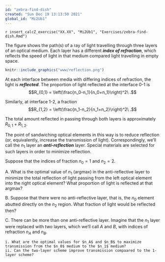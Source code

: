 ```yaml
---
id: "zebra-find-dish"
created: "Sun Dec 19 13:13:50 2021"
global_id: "Mi2Ub1"
---
```


`r insert_calcZ_exercise("XX.XX", "Mi2Ub1", "Exercises/zebra-find-dish.Rmd")`

The figure shows the path(s) of a ray of light travelling through three layers of an optical medium. Each layer has a different ***index of refraction***, which reflects the speed of light in that medium compared light travelling in empty space.

```r
knitr::include_graphics("www/reflection.png")
```
At each interface between media with differing indices of refraction, the light is ***reflected***. The proportion of light reflected at the interface 0-1 is 
$$R_{0,1} = \left(\frac{n_0-n_1}{n_0+n_1}\right)^2\ .$$

Similarly, at interface 1-2, a fraction $$R_{1,2} = \left(\frac{n_1-n_2}{n_1+n_2}\right)^2\ .$$

The total amount reflected in passing through both layers is approximately $R_{0,1} + R_{1,2}$.

The point of sandwiching optical elements in this way is to reduce reflection (or, equivalently, increase the transmission of light). Correspondingly, we'll call the $n_1$ layer an ***anti-reflection*** layer. Special materials are selected for such layers in order to minimize reflection.

Suppose that the indices of fraction $n_0 = 1$ and $n_2 = 2$.

A. What is the optimal value of $n_1$ (argmax) in the anti-reflective layer to minimize the total reflection of light passing from the left optical element into the right optical element? What proportion of light is reflected at that argmax?

B. Suppose that there were no anti-reflective layer, that is, the $n_0$ element abutted directly on the $n_2$ region. What fraction of light would be reflected then?

C. There can be more than one anti-reflective layer. Imagine that the $n_1$ layer were replaced with two layers, which we'll call $A$ and $B$, with indices of refraction $n_A$ and $n_B$. 

    i. What are the optimal values for $n_A$ and $n_B$ to maximize transmission from the $n_0$ medium to the $n_1$ medium?
    ii. Can the two-layer scheme improve transmission compaared to the 1-layer scheme?
    
